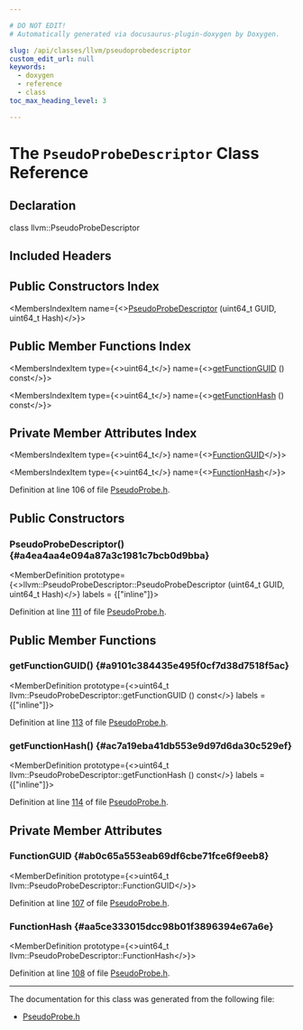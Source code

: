 ```yaml
---

# DO NOT EDIT!
# Automatically generated via docusaurus-plugin-doxygen by Doxygen.

slug: /api/classes/llvm/pseudoprobedescriptor
custom_edit_url: null
keywords:
  - doxygen
  - reference
  - class
toc_max_heading_level: 3

---
```





# The `PseudoProbeDescriptor` Class Reference

<DoxygenPage pluginConfig={pluginConfig}>



## Declaration

<CodeBlock>class llvm::PseudoProbeDescriptor</CodeBlock>

## Included Headers

<IncludesList>
<IncludesListItem
  filePath="llvm/IR/PseudoProbe.h"
  permalink="/docs/api/files/include/include/llvm/include/llvm/ir/pseudoprobe-h"
  isLocal="true" />
</IncludesList>

## Public Constructors Index

<MembersIndex>

<MembersIndexItem
  name={<><a href="#a4ea4aa4e094a87a3c1981c7bcb0d9bba">PseudoProbeDescriptor</a> (uint64&#95;t GUID, uint64&#95;t Hash)</>}>
</MembersIndexItem>

</MembersIndex>

## Public Member Functions Index

<MembersIndex>

<MembersIndexItem
  type={<>uint64&#95;t</>}
  name={<><a href="#a9101c384435e495f0cf7d38d7518f5ac">getFunctionGUID</a> () const</>}>
</MembersIndexItem>

<MembersIndexItem
  type={<>uint64&#95;t</>}
  name={<><a href="#ac7a19eba41db553e9d97d6da30c529ef">getFunctionHash</a> () const</>}>
</MembersIndexItem>

</MembersIndex>

## Private Member Attributes Index

<MembersIndex>

<MembersIndexItem
  type={<>uint64&#95;t</>}
  name={<><a href="#ab0c65a553eab69df6cbe71fce6f9eeb8">FunctionGUID</a></>}>
</MembersIndexItem>

<MembersIndexItem
  type={<>uint64&#95;t</>}
  name={<><a href="#aa5ce333015dcc98b01f3896394e67a6e">FunctionHash</a></>}>
</MembersIndexItem>

</MembersIndex>


Definition at line 106 of file <a href="/docs/api/files/include/include/llvm/include/llvm/ir/pseudoprobe-h">PseudoProbe.h</a>.

<SectionDefinition>

## Public Constructors

### PseudoProbeDescriptor() {#a4ea4aa4e094a87a3c1981c7bcb0d9bba}

<MemberDefinition
  prototype={<>llvm::PseudoProbeDescriptor::PseudoProbeDescriptor (uint64&#95;t GUID, uint64&#95;t Hash)</>}
  labels = {["inline"]}>

Definition at line <a href="/docs/api/files/include/include/llvm/include/llvm/ir/pseudoprobe-h/#l00111">111</a> of file <a href="/docs/api/files/include/include/llvm/include/llvm/ir/pseudoprobe-h">PseudoProbe.h</a>.
</MemberDefinition>

</SectionDefinition>

<SectionDefinition>

## Public Member Functions

### getFunctionGUID() {#a9101c384435e495f0cf7d38d7518f5ac}

<MemberDefinition
  prototype={<>uint64&#95;t llvm::PseudoProbeDescriptor::getFunctionGUID () const</>}
  labels = {["inline"]}>

Definition at line <a href="/docs/api/files/include/include/llvm/include/llvm/ir/pseudoprobe-h/#l00113">113</a> of file <a href="/docs/api/files/include/include/llvm/include/llvm/ir/pseudoprobe-h">PseudoProbe.h</a>.
</MemberDefinition>

### getFunctionHash() {#ac7a19eba41db553e9d97d6da30c529ef}

<MemberDefinition
  prototype={<>uint64&#95;t llvm::PseudoProbeDescriptor::getFunctionHash () const</>}
  labels = {["inline"]}>

Definition at line <a href="/docs/api/files/include/include/llvm/include/llvm/ir/pseudoprobe-h/#l00114">114</a> of file <a href="/docs/api/files/include/include/llvm/include/llvm/ir/pseudoprobe-h">PseudoProbe.h</a>.
</MemberDefinition>

</SectionDefinition>

<SectionDefinition>

## Private Member Attributes

### FunctionGUID {#ab0c65a553eab69df6cbe71fce6f9eeb8}

<MemberDefinition
  prototype={<>uint64&#95;t llvm::PseudoProbeDescriptor::FunctionGUID</>}>

Definition at line <a href="/docs/api/files/include/include/llvm/include/llvm/ir/pseudoprobe-h/#l00107">107</a> of file <a href="/docs/api/files/include/include/llvm/include/llvm/ir/pseudoprobe-h">PseudoProbe.h</a>.
</MemberDefinition>

### FunctionHash {#aa5ce333015dcc98b01f3896394e67a6e}

<MemberDefinition
  prototype={<>uint64&#95;t llvm::PseudoProbeDescriptor::FunctionHash</>}>

Definition at line <a href="/docs/api/files/include/include/llvm/include/llvm/ir/pseudoprobe-h/#l00108">108</a> of file <a href="/docs/api/files/include/include/llvm/include/llvm/ir/pseudoprobe-h">PseudoProbe.h</a>.
</MemberDefinition>

</SectionDefinition>

<hr/>

The documentation for this class was generated from the following file:

<ul>
<li><a href="/docs/api/files/include/include/llvm/include/llvm/ir/pseudoprobe-h">PseudoProbe.h</a></li>
</ul>

</DoxygenPage>
